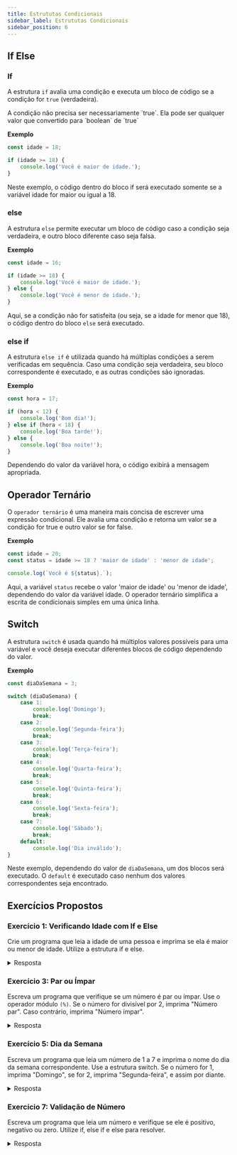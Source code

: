 ```yaml
---
title: Estrututas Condicionais
sidebar_label: Estrututas Condicionais
sidebar_position: 6
---
```




## If Else

### If

A estrutura `if` avalia uma condição e executa um bloco de código se a condição for `true` (verdadeira).

<Admonition>
  A condição não precisa ser necessariamente `true`. Ela pode ser qualquer valor que convertido para `boolean` de `true`
</Admonition>

**Exemplo**

```js
const idade = 18;

if (idade >= 18) {
    console.log('Você é maior de idade.');
}
```
Neste exemplo, o código dentro do bloco if será executado somente se a variável idade for maior ou igual a 18.

### else

A estrutura `else` permite executar um bloco de código caso a condição seja verdadeira, e outro bloco diferente caso seja falsa.

**Exemplo**

```js
const idade = 16;

if (idade >= 18) {
    console.log('Você é maior de idade.');
} else {
    console.log('Você é menor de idade.');
}

```
Aqui, se a condição não for satisfeita (ou seja, se a idade for menor que 18), o código dentro do bloco `else` será executado.

### else if

A estrutura `else if` é utilizada quando há múltiplas condições a serem verificadas em sequência. Caso uma condição seja verdadeira, seu bloco correspondente é executado, e as outras condições são ignoradas.

**Exemplo**

```js
const hora = 17;

if (hora < 12) {
    console.log('Bom dia!');
} else if (hora < 18) {
    console.log('Boa tarde!');
} else {
    console.log('Boa noite!');
}

```
Dependendo do valor da variável hora, o código exibirá a mensagem apropriada.

## Operador Ternário

O `operador ternário` é uma maneira mais concisa de escrever uma expressão condicional. Ele avalia uma condição e retorna um valor se a condição for true e outro valor se for false.

**Exemplo**

```js
const idade = 20;
const status = idade >= 18 ? 'maior de idade' : 'menor de idade';

console.log(`Você é ${status}.`);
```
Aqui, a variável `status` recebe o valor 'maior de idade' ou 'menor de idade', dependendo do valor da variável idade. O operador ternário simplifica a escrita de condicionais simples em uma única linha.

## Switch

A estrutura `switch` é usada quando há múltiplos valores possíveis para uma variável e você deseja executar diferentes blocos de código dependendo do valor.

**Exemplo**

```js
const diaDaSemana = 3;

switch (diaDaSemana) {
    case 1:
        console.log('Domingo');
        break;
    case 2:
        console.log('Segunda-feira');
        break;
    case 3:
        console.log('Terça-feira');
        break;
    case 4:
        console.log('Quarta-feira');
        break;
    case 5:
        console.log('Quinta-feira');
        break;
    case 6:
        console.log('Sexta-feira');
        break;
    case 7:
        console.log('Sábado');
        break;
    default:
        console.log('Dia inválido');
}

```
Neste exemplo, dependendo do valor de `diaDaSemana`, um dos blocos será executado. O `default` é executado caso nenhum dos valores correspondentes seja encontrado.


## Exercícios Propostos

### Exercício 1: Verificando Idade com If e Else
Crie um programa que leia a idade de uma pessoa e imprima se ela é maior ou menor de idade. Utilize a estrutura if e else.

<details>
<summary>Resposta</summary>
```js
const idade = 20;

if (idade >= 18) {
    console.log('Você é maior de idade.');
} else {
    console.log('Você é menor de idade.');
}
```
</details>

### Exercício 2: Verificando Idade com Operador Ternário
Faça um programa que leia a idade de uma pessoa e use o operador ternário para imprimir se a pessoa é "maior de idade" ou "menor de idade". Utilize o operador ternário.

<details>
<summary>Resposta</summary>
```js
const idade = 20;
const status = idade >= 18 ? 'maior de idade' : 'menor de idade';

console.log(`Você é ${status}.`);
```
</details>

### Exercício 3: Par ou Ímpar

Escreva um programa que verifique se um número é par ou ímpar. Use o operador módulo `(%)`. Se o número for divisível por 2, imprima "Número par". Caso contrário, imprima "Número ímpar".

<details>
<summary>Resposta</summary>
```js
const numero = 7;

if (numero % 2 === 0) {
    console.log('Número par');
} else {
    console.log('Número ímpar');
}
```
</details>

### Exercício 4: Classificação de Temperatura

Crie um programa que leia a temperatura em graus Celsius e classifique a temperatura como "Frio", "Agradável" ou "Quente". Se a temperatura for abaixo de 15°C, a resposta deve ser "Frio". Se a temperatura for entre 15°C e 25°C, a resposta deve ser "Agradável". Se a temperatura for acima de 25°C, a resposta deve ser "Quente".

<details>
<summary>Resposta</summary>
```js
const temperatura = 22;

if (temperatura < 15) {
    console.log('Frio');
} else if (temperatura >= 15 && temperatura <= 25) {
    console.log('Agradável');
} else {
    console.log('Quente');
}
```
</details>

### Exercício 5: Dia da Semana
Escreva um programa que leia um número de 1 a 7 e imprima o nome do dia da semana correspondente. Use a estrutura switch. Se o número for 1, imprima "Domingo", se for 2, imprima "Segunda-feira", e assim por diante.

<details>
<summary>Resposta</summary>
```js
const diaDaSemana = 3;

switch (diaDaSemana) {
    case 1:
        console.log('Domingo');
        break;
    case 2:
        console.log('Segunda-feira');
        break;
    case 3:
        console.log('Terça-feira');
        break;
    case 4:
        console.log('Quarta-feira');
        break;
    case 5:
        console.log('Quinta-feira');
        break;
    case 6:
        console.log('Sexta-feira');
        break;
    case 7:
        console.log('Sábado');
        break;
    default:
        console.log('Dia inválido');
}
```
</details>

### Exercício 6: Notas de um Aluno

Crie um programa que leia a nota de um aluno e imprima a situação do aluno (Aprovado, Reprovado ou Recuperação). Se a nota for maior ou igual a 7, imprima "Aprovado". Se a nota for maior ou igual a 5, mas menor que 7, imprima "Recuperação". Se a nota for menor que 5, imprima "Reprovado".

<details>
<summary>Resposta</summary>
```js
const nota = 6;

if (nota >= 7) {
    console.log('Aprovado');
} else if (nota >= 5) {
    console.log('Recuperação');
} else {
    console.log('Reprovado');
}
```
</details>

### Exercício 7: Validação de Número
Escreva um programa que leia um número e verifique se ele é positivo, negativo ou zero. Utilize if, else if e else para resolver.

<details>
<summary>Resposta</summary>
```js
const numero = -3;

if (numero > 0) {
    console.log('Número positivo');
} else if (numero < 0) {
    console.log('Número negativo');
} else {
    console.log('Número zero');
}
```
</details>

### Exercício 8: Verificando Ano Bissexto
Crie um programa que verifique se um ano é bissexto. Um ano é bissexto se for divisível por 4, mas não por 100, ou se for divisível por 400. Utilize as estruturas if e else.

<details>
<summary>Resposta</summary>
```js
const ano = 2024;

if ((ano % 4 === 0 && ano % 100 !== 0) || (ano % 400 === 0)) {
    console.log('Ano bissexto');
} else {
    console.log('Ano não bissexto');
}
```
</details>

